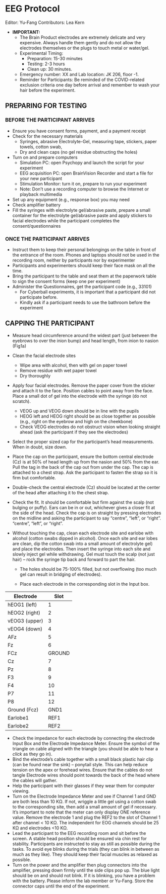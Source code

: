 # EEG Protocol

Editor: Yu-Fang
Contributors: Lea Kern

- **IMPORTANT:** 
  - The Brain Product electrodes are extremely delicate and very expensive. Always handle them gently and do not allow the electrodes themselves or the plugs to touch metal or water/gel.
  - Experimental Timing: 
    - Preparation: 15-30 minutes
    - Testing: 2-3 hours
    - Clean up: 30 minutes.
  - Emergency number: XX and Lab location: JK 206, floor -1.
  - Reminder for Participants: Be reminded of the COVID-related exclusion criteria one day before arrival and remember to wash your hair before the experiment.


##  PREPARING FOR TESTING
###  BEFORE THE PARTICIPANT ARRIVES
- Ensure you have consent forms, payment, and a payment receipt
- Check for the necessary materials 
  - Syringes, abrasive Electrolyte-Gel, measuring tape, stickers, paper towels, cotton swab, 
  - Dry and clean caps (no gel residue obstructing the holes)
- Turn on and prepare computers 
  - Simulation PC: open Psychopy and launch the script for your experiment
  - EEG acquisition PC: open BrainVision Recorder and start a file for your new participant
  - Stimulation Monitor: turn it on, prepare to run your experiment
  - Note: Don’t use a recording computer to browse the Internet or playback multimedia 
- Set up any equipment (e.g., response box) you may need 
- Check amplifier battery 
- Fill the syringes with electrolyte gel/abrasive paste, prepare a small container for the electrolyte gel/abrasive paste and apply stickers to facial electrodes while the participant completes the consent/questionnaires

### ONCE THE PARTICIPANT ARRIVES
- Instruct them to keep their personal belongings on the table in front of the entrance of the room. Phones and laptops should not be used in the recording room, neither by participants nor by experimenter 
- Participants and experimenters should keep their face mask on all the time.  
- Bring the participant to the table and seat them at the paperwork table to sign the consent forms (keep one per experiment)
- Administer the Questionnaires, get the participant code (e.g., 33101)
  - For Cyberball experiments, it is important that a participant did not participate before. 
  - Kindly ask if a participant needs to use the bathroom before the experiment 

## CAPPING THE PARTICIPANT
- Measure head circumference around the widest part (just between the eyebrows to over the inion bump) and head length, from inion to nasion (Fig1a)
- Clean the facial electrode sites
  - Wipe area with alcohol, then with gel on paper towel
  - Remove residue with wet paper towel
  - Dry thoroughly
- Apply four facial electrodes. Remove the paper cover from the sticker and attach it to the face. Position cables to point away from the face. Place a small dot of gel into the electrode with the syringe (do not scratch).
  - VEOG up and VEOG down should be in line with the pupils
  - HEOG left and HEOG right should be as close together as possible (e.g., right on the eyebrow and high on the cheekbone)
  - Check VEOG electrodes do not obstruct vision when looking straight ahead (ask the participant if they see the electrodes)
  
- Select the proper sized cap for the participant’s head measurements. When in doubt, size down.
- Place the cap on the participant, ensure the bottom central electrode (Cz) is at 50% of head length up from the nasion and 50% from the ear. Pull the tag in the back of the cap out from under the cap. The cap is attached to a chest strap. Ask the participant to fasten the strap so it is firm but comfortable.
- Double-check the central electrode (Cz) should be located at the center of the head after attaching it to the chest strap. 

- Check the fit. It should be comfortable but firm against the scalp (not bulging or puffy). Ears can be in or out, whichever gives a closer fit at the side of the head. Check the cap is on straight by pressing electrodes on the midline and asking the participant to say “centre”, “left”, or “right”.  "centre", "left", or "right". 

- Without touching the cap, clean each electrode site and earlobe with alcohol (cotton swabs dipped in alcohol). Once each site and ear lobes are clean, dip the cotton swab into a small amount of electrolyte gel) and place the electrodes. Then insert the syringe into each site and slowly inject gel while withdrawing. Gel must touch the scalp (not just hair) – rock the syringe tip back and forward to part the hair. 
  - The holes should be 75-100% filled, but not overflowing (too much gel can result in bridging of electrodes). 
  
  
  - Place each electrode in the corresponding slot in the Input box.

| Electrode | Slot |
|-----------|------|
| hEOG1 (left) | 1 |
| hEOG2 (right) | 2 |
| vEOG3 (upper) | 3 |
| vEOG4 (down) | 4 |
| AFz | 5 |
| Fz | 6 |
| FCz | GROUND |
| Cz | 7 |
| Pz | 8 |
| F3 | 9 |
| F4 | 10 |
| P7 | 11 |
| P8 | 12 |
| Ground (Fcz) | GND1 |
| Earlobe1 | REF1 |
| Earlobe2 | REF2 |

- Check the impedance for each electrode by connecting the electrode Input Box and the Electrode Impedance Meter. Ensure the symbol of the triangle on cable aligned with the triangle (you should be able to hear a *click* as they go in).
- Bind the electrode’s cable together with a small black plastic hair clip (can be found near the sink) – ponytail style. This can help reduce tension on the apex or forehead wires. Ensure that the cables do not tangle Electrode wires should point towards the back of the head where the cables will gather.
- Help the participant with their glasses if they wear them for computer viewing.
- Turn on the Electrode Impedance Meter and see if Channel 1 and GND are both less than 10 KΩ. If not, wriggle a little gel using a cotton swab to the corresponding site, then add a small amount of gel if necessary. It's important to note that the meter can only display ONE reference value. Remove the electrode 1 and plug the REF2 to the slot of Channel 1 after channel < 10 KΩ. The independent for EOG channels should be 25 KΩ and electrodes <10 KΩ.
- Lead the participant to the EEG recording room and sit before the screen. A stable head position should be ensured via chin rest for stability. Participants are instructed to stay as still as possible during the tasks.  To avoid eye blinks during the trials (they can blink in between as much as they like). They should keep their facial muscles as relaxed as possible.
- Turn on the power and the amplifier then plug connectors into the amplifier, pressing down firmly until the side clips pop up. The blue light should be on and should not blink. If it is blinking, you have a problem with the battery. Please inform the lab member or Yu-Fang. Store the connector caps until the end of the experiment.
